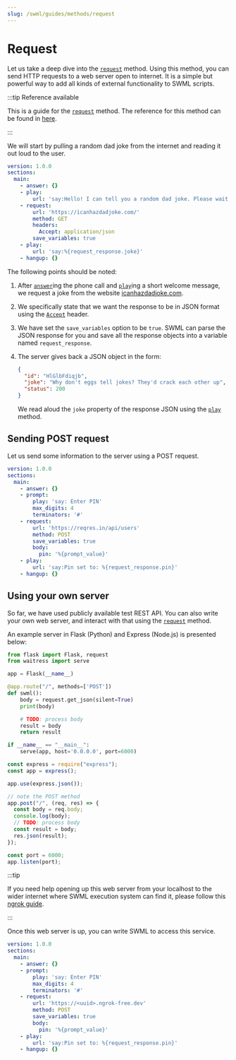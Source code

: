 ```yaml
---
slug: /swml/guides/methods/request
---
```



# Request

Let us take a deep dive into the [`request`] method. Using this method, you can send HTTP requests to
a web server open to internet. It is a simple but powerful way to add all kinds of external functionality to
SWML scripts.

:::tip Reference available

This is a guide for the [`request`] method.
The reference for this method can be found in [here][`request`].

:::

We will start by pulling a random dad joke from the internet and reading it out loud to the user.

```yaml andJson
version: 1.0.0
sections:
  main:
    - answer: {}
    - play:
        url: 'say:Hello! I can tell you a random dad joke. Please wait a moment.'
    - request:
        url: 'https://icanhazdadjoke.com/'
        method: GET
        headers:
          Accept: application/json
        save_variables: true
    - play:
        url: 'say:%{request_response.joke}'
    - hangup: {}
```

The following points should be noted:

1.  After [`answer`]ing the phone call and [`play`]ing a short welcome message, we request
    a joke from the website [icanhazdadjoke.com](https://icanhazdadjoke.com/).

2.  We specifically state that we want the response to be in JSON format using the [`Accept`] header.

3.  We have set the `save_variables` option to be `true`. SWML can parse the JSON response for you and save all
    the response objects into a variable named `request_response`.
4.  The server gives back a JSON object in the form:

    ```json
    {
      "id": "HlGlbFdiqjb",
      "joke": "Why don't eggs tell jokes? They'd crack each other up",
      "status": 200
    }
    ```

    We read aloud the `joke` property of the response JSON using the [`play`] method.

## Sending POST request

Let us send some information to the server using a POST request.

```yaml andJson
version: 1.0.0
sections:
  main:
    - answer: {}
    - prompt:
        play: 'say: Enter PIN'
        max_digits: 4
        terminators: '#'
    - request:
        url: 'https://reqres.in/api/users'
        method: POST
        save_variables: true
        body:
          pin: '%{prompt_value}'
    - play:
        url: 'say:Pin set to: %{request_response.pin}'
    - hangup: {}
```

## Using your own server

So far, we have used publicly available test REST API. You can also write your own web server, and
interact with that using the [`request`] method.

An example server in Flask (Python) and Express (Node.js) is presented below:

<Tabs groupId="language">
  <TabItem value="python" label="Python/Flask">

```python
from flask import Flask, request
from waitress import serve

app = Flask(__name__)

@app.route("/", methods=['POST'])
def swml():
    body = request.get_json(silent=True)
    print(body)

    # TODO: process body
    result = body
    return result

if __name__ == "__main__":
    serve(app, host='0.0.0.0', port=6000)
```

  </TabItem>
  <TabItem value="js" label="JavaScript/Express">

```javascript
const express = require("express");
const app = express();

app.use(express.json());

// note the POST method
app.post("/", (req, res) => {
  const body = req.body;
  console.log(body);
  // TODO: process body
  const result = body;
  res.json(result);
});

const port = 6000;
app.listen(port);
```

  </TabItem>
</Tabs>

:::tip

If you need help opening up this web server from your localhost to the wider internet where SWML
execution system can find it, please follow this [ngrok guide].

:::

Once this web server is up, you can write SWML to access this service.

```yaml andJson
version: 1.0.0
sections:
  main:
    - answer: {}
    - prompt:
        play: 'say: Enter PIN'
        max_digits: 4
        terminators: '#'
    - request:
        url: 'https://<uuid>.ngrok-free.dev'
        method: POST
        save_variables: true
        body:
          pin: '%{prompt_value}'
    - play:
        url: 'say:Pin set to: %{request_response.pin}'
    - hangup: {}
```

[`request`]: /swml/methods/request
[`answer`]: /swml/methods/answer
[`play`]: /swml/methods/play
[`accept`]: https://developer.mozilla.org/en-US/docs/Web/HTTP/Headers/Accept
[ngrok guide]: /platform/basics/guides/technical-troubleshooting/how-to-test-webhooks-with-ngrok
